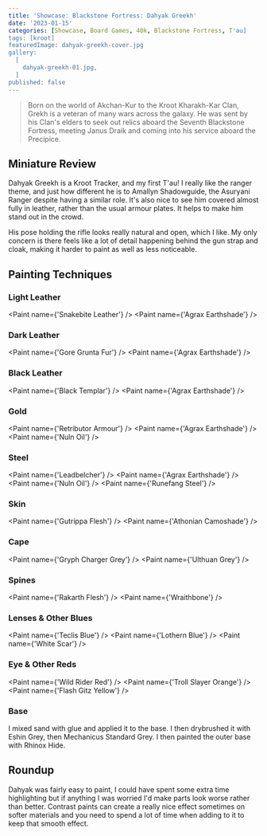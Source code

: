 ```yaml
---
title: 'Showcase: Blackstone Fortress: Dahyak Greekh'
date: '2023-01-15'
categories: [Showcase, Board Games, 40k, Blackstone Fortress, T'au]
tags: [kroot]
featuredImage: dahyak-greekh-cover.jpg
gallery:
  [
    dahyak-greekh-01.jpg,
  ]
published: false
---
```


> Born on the world of Akchan-Kur to the Kroot Kharakh-Kar Clan, Grekh is a veteran of many wars across the galaxy.
> He was sent by his Clan's elders to seek out relics aboard the Seventh Blackstone Fortress, meeting Janus Draik and
> coming into his service aboard the Precipice.

## Miniature Review

Dahyak Greekh is a Kroot Tracker, and my first T'au! I really like the ranger theme, and just how different he is to
Amallyn Shadowguide, the Asuryani Ranger despite having a similar role. It's also nice to see him covered almost fully
in leather, rather than the usual armour plates. It helps to make him stand out in the crowd.

His pose holding the rifle looks really natural and open, which I like. My only concern is there feels like a lot of
detail happening behind the gun strap and cloak, making it harder to paint as well as less noticeable.

## Painting Techniques

### Light Leather
<Paint name={'Snakebite Leather'} />
<Paint name={'Agrax Earthshade'} />

### Dark Leather
<Paint name={'Gore Grunta Fur'} />
<Paint name={'Agrax Earthshade'} />

### Black Leather
<Paint name={'Black Templar'} />
<Paint name={'Agrax Earthshade'} />

### Gold
<Paint name={'Retributor Armour'} />
<Paint name={'Agrax Earthshade'} />
<Paint name={'Nuln Oil'} />

### Steel
<Paint name={'Leadbelcher'} />
<Paint name={'Agrax Earthshade'} />
<Paint name={'Nuln Oil'} />
<Paint name={'Runefang Steel'} />

### Skin
<Paint name={'Gutrippa Flesh'} />
<Paint name={'Athonian Camoshade'} />

### Cape
<Paint name={'Gryph Charger Grey'} />
<Paint name={'Ulthuan Grey'} />

### Spines
<Paint name={'Rakarth Flesh'} />
<Paint name={'Wraithbone'} />

### Lenses & Other Blues
<Paint name={'Teclis Blue'} />
<Paint name={'Lothern Blue'} />
<Paint name={'White Scar'} />

### Eye & Other Reds
<Paint name={'Wild Rider Red'} />
<Paint name={'Troll Slayer Orange'} />
<Paint name={'Flash Gitz Yellow'} />

### Base

I mixed sand with glue and applied it to the base. I then drybrushed it with Eshin Grey, then Mechanicus Standard Grey.
I then painted the outer base with Rhinox Hide.

## Roundup

Dahyak was fairly easy to paint, I could have spent some extra time highlighting but if anything I was worried I'd make
parts look worse rather than better. Contrast paints can create a really nice effect sometimes on softer materials and
you need to spend a lot of time when adding to it to keep that smooth effect.